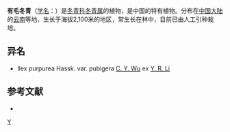 {{Speciesbox 
| taxon = Ilex pubigera
| authority = ([[吴征镒|C. Y. Wu]] ex [[李雅茹|Y. R. Li]])  [[陈书坤|S. K. Chen]] et [[俸宇星|Y. X. Feng]]
}}
'''有毛冬青'''（[[学名|学名]]：{{lang|la|''Ilex pubigera''}}）是[[冬青科|冬青科]][[冬青属|冬青属]]的植物，是中国的特有植物。分布在[[中国大陆|中国大陆]]的[[云南|云南]]等地，生长于海拔2,100米的地区，常生长在林中，目前已由人工引种栽培。

== 异名 ==
* Ilex purpurea Hassk. var. pubigera [[吴征镒|C. Y. Wu]] ex [[李雅茹|Y. R. Li]]

== 参考文献 ==
<div class="references-small">
* {{cite web| url =http://www.bioinfo.cn/db05/KmzwSpecies.php?action=view&id=14203| title =有毛冬青| work =《中国高等植物数据库全库》| publisher =中国科学院微生物研究所| author =昆明植物研究所| accessdate =2009-02-24| deadurl =yes| archiveurl =https://web.archive.org/web/20160305004631/http://www.bioinfo.cn/db05/KmzwSpecies.php?action=view&id=14203| archivedate =2016-03-05}}
</div>
{{Taxonbar|from=Q11092148}}

[[Category:冬青属|Y]]


{{植物小作品}}